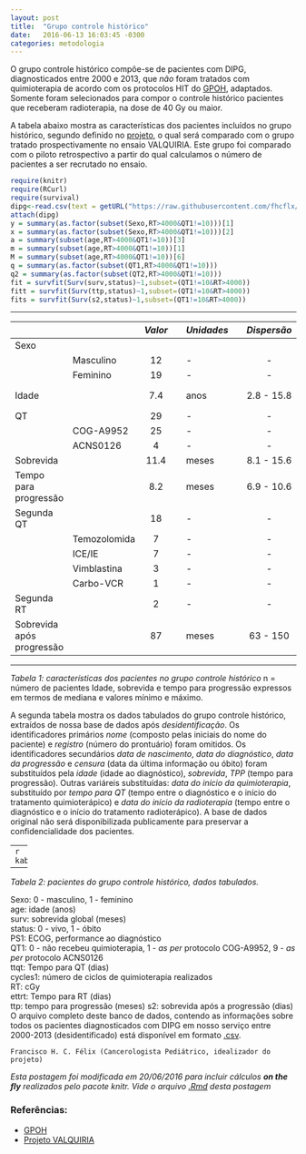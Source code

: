 ```yaml
---
layout: post
title:  "Grupo controle histórico"
date:   2016-06-13 16:03:45 -0300
categories: metodologia
---
```


O grupo controle histórico compõe-se de pacientes com DIPG, diagnosticados entre 2000 e 2013, que _não_ foram tratados com quimioterapia de acordo com os protocolos HIT do [GPOH][gpoh], adaptados. Somente foram selecionados para compor o controle histórico pacientes que receberam radioterapia, na dose de 40 Gy ou maior.

A tabela abaixo mostra as características dos pacientes incluídos no grupo histórico, segundo definido no [projeto][projeto], o qual será comparado com o grupo tratado prospectivamente no ensaio VALQUIRIA. Este grupo foi comparado com o piloto retrospectivo a partir do qual calculamos o número de pacientes a ser recrutado no ensaio.

```r
require(knitr)
require(RCurl)
require(survival)
dipg<-read.csv(text = getURL("https://raw.githubusercontent.com/fhcflx/valkyrie/gh-pages/_data/dipg.csv"))
attach(dipg)  
y = summary(as.factor(subset(Sexo,RT>4000&QT1!=10)))[1]  
x = summary(as.factor(subset(Sexo,RT>4000&QT1!=10)))[2]  
a = summary(subset(age,RT>4000&QT1!=10))[3]  
m = summary(subset(age,RT>4000&QT1!=10))[1]  
M = summary(subset(age,RT>4000&QT1!=10))[6]  
q = summary(as.factor(subset(QT1,RT>4000&QT1!=10)))
q2 = summary(as.factor(subset(QT2,RT>4000&QT1!=10)))
fit = survfit(Surv(surv,status)~1,subset=(QT1!=10&RT>4000))  
fitt = survfit(Surv(ttp,status)~1,subset=(QT1!=10&RT>4000))  
fits = survfit(Surv(s2,status)~1,subset=(QT1!=10&RT>4000))  
```

---

|     |         |*Valor* |     | *Unidades* |     | *Dispersão* |     |     |     | *Medida* |
|:--- | ------- |:------:| --- |:---------- | --- |:-----------:| --- | ---:| --- |:--------:|
| Sexo          |        |     |            |     |             |     |     |     |          |
|     |Masculino|   12   |     |      -     |     |      -      |     |  -  |     |    *n*   |
|     | Feminino|   19   |     |      -     |     |      -      |     |  -  |     |    *n*   |
|Idade|         |   7.4  |     |     anos   |     |  2.8 - 15.8 |     | min - max |  mediana |
|QT   |         |   29   |     |      -     |     |      -      |     |  -  |     |    *n*   |
|     |COG-A9952|   25   |     |      -     |     |      -      |     |  -  |     |    *n*   |
|     |ACNS0126 |    4   |     |      -     |     |      -      |     |  -  |     |    *n*   |
|Sobrevida|     |   11.4 |     |     meses  |     |  8.1 - 15.6 |     |IC95%|     |  mediana |
|Tempo para <br> progressão||8.2||   meses  |     |  6.9 - 10.6 |     |IC95%|     |  mediana |
|Segunda QT    ||   18   |     |      -     |     |      -      |     |  -  |     |    *n*   |
| |Temozolomida |    7   |     |      -     |     |      -      |     |  -  |     |    *n*   |
|     | ICE/IE  |    7   |     |      -     |     |      -      |     |  -  |     |    *n*   |
|   |Vimblastina|    3   |     |      -     |     |      -      |     |  -  |     |    *n*   |
|     |Carbo-VCR|    1   |     |      -     |     |      -      |     |  -  |     |    *n*   |
|Segunda RT    ||    2   |     |      -     |     |      -      |     |  -  |     |    *n*   |
|Sobrevida após <br> progressão||87|| meses |     |   63 - 150  |     |IC95%|     |  mediana |

---

*Tabela 1: características dos pacientes no grupo controle histórico*
n = número de pacientes
Idade, sobrevida e tempo para progressão expressos em termos de mediana e valores mínimo e máximo.

A segunda tabela mostra os dados tabulados do grupo controle histórico, extraídos de nossa base de dados após _desidentificação_. Os identificadores primários _nome_ (composto pelas iniciais do nome do paciente) e _registro_ (número do prontuário) foram omitidos. Os identificadores secundários _data de nascimento_, _data do diagnóstico_, _data da progressão_ e _censura_ (data da última informação ou óbito) foram substituídos pela _idade_ (idade ao diagnóstico), _sobrevida_, _TPP_ (tempo para progressão). Outras variáreis substituídas: _data do início da quimioterapia_, substituído por _tempo para QT_ (tempo entre o diagnóstico e o início do tratamento quimioterápico) e _data do início da radioterapia_ (tempo entre o diagnóstico e o início do tratamento radioterápico). A base de dados original não será disponibilizada publicamente para preservar a confidencialidade dos pacientes.

---
```r
kable(subset(dipg[,c(2:13)],QT1!=10&RT>4000))
```

---

*Tabela 2: pacientes do grupo controle histórico, dados tabulados.*

Sexo: 0 - masculino, 1 - feminino  
age: idade (anos)  
surv: sobrevida global (meses)  
status: 0 - vivo, 1 - óbito  
PS1: ECOG, performance ao diagnóstico  
QT1: 0 - não recebeu quimioterapia, 1 - _as per_ protocolo COG-A9952, 9 - _as per_ protocolo ACNS0126  
ttqt: Tempo para QT (dias)  
cycles1: número de ciclos de quimioterapia realizados  
RT: cGy  
ettrt: Tempo para RT (dias)  
ttp: tempo para progressão (meses)
s2: sobrevida após a progressão (dias)  
O arquivo completo deste banco de dados, contendo as informações sobre todos os pacientes diagnosticados com DIPG em nosso serviço entre 2000-2013 (desidentificado) está disponível em formato [.csv]({{ site.url }}/_data/dipg.csv).

``` Francisco H. C. Félix (Cancerologista Pediátrico, idealizador do projeto)
```

_Esta postagem foi modificada em 20/06/2016 para incluir cálculos **on the fly** realizados pelo pacote knitr. Vide o arquivo [.Rmd]({{ site.url }}/_source/2016-06-09-Grupo-controle-histórico.Rmd) desta postagem_

### Referências:

- [GPOH][gpoh]
- [Projeto VALQUIRIA][projeto]

[gpoh]: http://www.kinderkrebsinfo.de/gpoh_society/index_eng.html
[projeto]: {{ site.url }}/assets/posts/2016-06-09-Grupo-controle-historico/Anteprojeto_VALQUIRIA_HIAS_3.pdf

